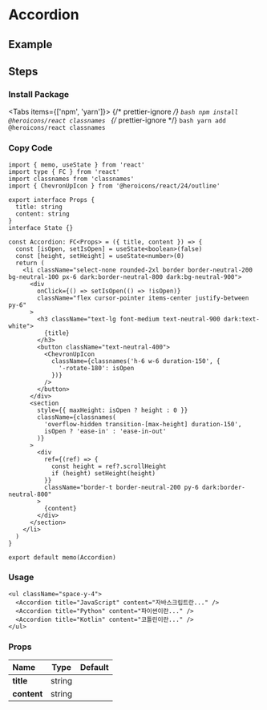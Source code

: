 
<BackTop />

# Accordion

## Example

<ul className="mt-4 space-y-4">
  <Accordion
    title="JavaScript"
    content="JavaScript는 프로그래밍 언어 중 하나입니다. 웹 개발에서 많이 사용되며, 동적 웹 사이트 및 웹 응용 프로그램을 만드는 데 사용됩니다. 뿐만 아니라 서버 측 및 데스크톱 응용 프로그램을 만들 수도 있습니다. 자바스크립트는 객체 지향 및 함수형 프로그래밍 패러다임을 모두 지원하며, 변수, 연산자, 조건문, 반복문, 함수 등과 같은 많은 기본 기능을 제공합니다. 또한, HTML 및 CSS와 함께 사용하여 동적으로 웹 페이지를 조작하는 데 유용한 DOM 및 이벤트 처리 기능을 제공합니다. 자바스크립트는 구글의 V8 자바스크립트 엔진에서 실행되는 Node.js를 비롯한 많은 런타임에서 실행됩니다. 이러한 런타임으로는 서버 측 JavaScript 및 데스크톱 애플리케이션 개발 도구, 브라우저 확장 프로그램 및 모바일 애플리케이션과 같은 다양한 프로그램 등이 있습니다. 요약하면, 자바스크립트는 웹 개발에서 핵심적인 역할을 하는 프로그래밍 언어이며, 변수, 함수, DOM, 이벤트 처리 기능 등 다양한 기능을 제공합니다.또한 다양한 운영체제와 플랫폼에서 실행되는 런타임 환경에서 사용됩니다."
  />
  <Accordion
    title="Python"
    content="Python은 폭넓게 사용되는 고급 프로그래밍 언어입니다. 쉽고 읽기 쉽고 유지 관리하기 쉬운 코드 작성이 가능하며, 많은 유용한 기능과 라이브러리가 내장되어 있습니다. Python은 인터프리터 언어이므로 컴파일 필요 없이 즉시 실행됩니다. 즉, 개발 과정이 빠르고 쉽습니다. Python은 모듈 및 패키지와 같은 기능을 제공하여 코드의 재사용성을 향상시킬 수 있습니다. 이 언어는 데이터 과학, 인공 지능, 웹 개발, 게임 개발, 로봇 공학, CAD 및 미디어 소프트웨어 및 다른 다양한 분야에 사용되며, 다양한 운영 체제에서 사용할 수 있습니다. 마지막으로 Python이 인기 있는 이유 중 하나는 그것의 생태계입니다. Python은 거대한 개발자 커뮤니티와 함께 우수한 자습서, 문서 및 온라인 리소스로 구성된 풍부한 생태계가 있습니다. 요약하면, Python은 고급 프로그래밍 언어이며, 쉬운 문법 및 설계, 높은 가독성, 유연성, 풍부한 라이브러리, 다양한 운영체제에서 작동하는 등의 이점이 있습니다. 이 언어는 여러 분야에서 사용되며, 대규모 커뮤니티와 풍부한 생태계가 있습니다."
  />
  <Accordion
    title="Kotlin"
    content="Kotlin은 JetBrains에서 개발한 정적 타입 지정 언어입니다. Kotlin은 Java 가상머신에서 실행되며, Java와 100% 상호 운용성을 가지며, 장애 처리와 안전성이 더욱 강화되어 있습니다. Kotlin은 Java 언어로 작성된 애플리케이션을 대체하거나 확장하기 위해 사용할 수 있습니다. 또한, 안드로이드 앱 개발에 매우 적합합니다. Kotlin은 문법이 단순하고 가독성이 높아 코드 작성이 쉽습니다. 함수형 및 객체 지향 프로그래밍 모두를 지원하며, null 격리 및 다양한 대처를 위한 다양한 안전성 기능이 있습니다. 또한, Kotlin에서는 코루틴이라는 비동기 프로그래밍 기능을 제공합니다. 코루틴은 비동기 프로그래밍 패러다임을 쉽게 구현할 수 있도록 도와줍니다. Kotlin은 또한 Android Studio와 같은 인기있는 IDE에 대한 지원도 풍부하며, Google이 안드로이드 앱 개발에서 공식적으로 지원하는 언어 중 하나입니다. 요약하면, Kotlin은 JetBrains에서 개발한 정적 타입 지정 언어로, Java와 100% 호환되며, 안전성, 가독성, 코루틴 및 안드로이드 앱 개발을 위한 다양한 기능을 제공합니다. 대체로 Java 기반의 프로젝트와 쉽게 사용할 수 있으며, 안드로이드 앱 개발을 위해 제공하는 다양한 도구와 라이브러리가 있습니다."
  />
</ul>

## Steps

<div className="steps">

### Install Package

<Tabs items={['npm', 'yarn']}>
  {/* prettier-ignore */}
  <Tab>
    ```bash
    npm install @heroicons/react classnames
    ```
    </Tab>
  {/* prettier-ignore */}
  <Tab>
    ```bash
    yarn add @heroicons/react classnames
    ```
</Tab>
</Tabs>

### Copy Code

```tsx filename="components/Accordion/index.tsx"
import { memo, useState } from 'react'
import type { FC } from 'react'
import classnames from 'classnames'
import { ChevronUpIcon } from '@heroicons/react/24/outline'

export interface Props {
  title: string
  content: string
}
interface State {}

const Accordion: FC<Props> = ({ title, content }) => {
  const [isOpen, setIsOpen] = useState<boolean>(false)
  const [height, setHeight] = useState<number>(0)
  return (
    <li className="select-none rounded-2xl border border-neutral-200 bg-neutral-100 px-6 dark:border-neutral-800 dark:bg-neutral-900">
      <div
        onClick={() => setIsOpen(() => !isOpen)}
        className="flex cursor-pointer items-center justify-between py-6"
      >
        <h3 className="text-lg font-medium text-neutral-900 dark:text-white">
          {title}
        </h3>
        <button className="text-neutral-400">
          <ChevronUpIcon
            className={classnames('h-6 w-6 duration-150', {
              '-rotate-180': isOpen
            })}
          />
        </button>
      </div>
      <section
        style={{ maxHeight: isOpen ? height : 0 }}
        className={classnames(
          'overflow-hidden transition-[max-height] duration-150',
          isOpen ? 'ease-in' : 'ease-in-out'
        )}
      >
        <div
          ref={(ref) => {
            const height = ref?.scrollHeight
            if (height) setHeight(height)
          }}
          className="border-t border-neutral-200 py-6 dark:border-neutral-800"
        >
          {content}
        </div>
      </section>
    </li>
  )
}

export default memo(Accordion)
```

### Usage

```tsx
<ul className="space-y-4">
  <Accordion title="JavaScript" content="자바스크립트란..." />
  <Accordion title="Python" content="파이썬이란..." />
  <Accordion title="Kotlin" content="코틀린이란..." />
</ul>
```

</div>

### Props

| Name                    |  Type  | Default |
| :---------------------- | :----: | :-----: |
| **title**<Required />   | string |         |
| **content**<Required /> | string |         |

<Comment />
